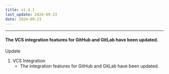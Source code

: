 ```yaml
---
title: v1.4.1
last_update: 2024-09-23
date: 2024-09-23
---
```



<hr />

#### The VCS integration features for GitHub and GitLab have been updated.

<div className={styles.releaseWrap} >
<div className={styles.tag} data-type="changed">
    Update
</div>

1. VCS Integration  
     - The integration features for GitHub and GitLab have been updated.

</div>
